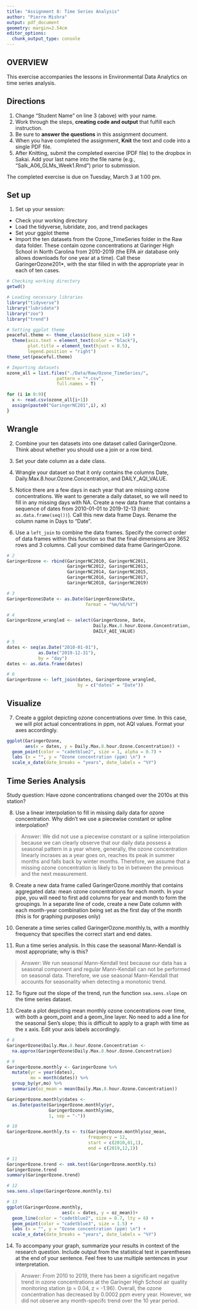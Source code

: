 ```yaml
---
title: "Assignment 8: Time Series Analysis"
author: "Pierre Mishra"
output: pdf_document
geometry: margin=2.54cm
editor_options: 
  chunk_output_type: console
---
```


## OVERVIEW

This exercise accompanies the lessons in Environmental Data Analytics on time series analysis. 

## Directions
1. Change "Student Name" on line 3 (above) with your name.
3. Work through the steps, **creating code and output** that fulfill each instruction.
4. Be sure to **answer the questions** in this assignment document.
6. When you have completed the assignment, **Knit** the text and code into a single PDF file.
8. After Knitting, submit the completed exercise (PDF file) to the dropbox in Sakai. Add your last name into the file name (e.g., "Salk_A06_GLMs_Week1.Rmd") prior to submission.

The completed exercise is due on Tuesday, March 3 at 1:00 pm.

## Set up 
1. Set up your session:

* Check your working directory
* Load the tidyverse, lubridate, zoo, and trend packages
* Set your ggplot theme
* Import the ten datasets from the Ozone_TimeSeries folder in the Raw data folder. These contain ozone concentrations at Garinger High School in North Carolina from 2010-2019 (the EPA air database only allows downloads for one year at a time). Call these GaringerOzone201*, with the star filled in with the appropriate year in each of ten cases.

```r
# Checking working directory
getwd()

# Loading necessary libraries
library("tidyverse")
library("lubridate")
library("zoo")
library("trend")

# Setting ggplot theme
peaceful.theme <- theme_classic(base_size = 14) +
  theme(axis.text = element_text(color = "black"),
        plot.title = element_text(hjust = 0.5),
        legend.position = "right")
theme_set(peaceful.theme)

# Importing datasets
ozone_all = list.files("./Data/Raw/Ozone_TimeSeries/", 
                   pattern = "*.csv",
                   full.names = T)

for (i in 0:9){
  x <- read.csv(ozone_all[i+1])
  assign(paste0("GaringerNC201",i), x)
}
```

## Wrangle

2. Combine your ten datasets into one dataset called GaringerOzone. Think about whether you should use a join or a row bind. 

3. Set your date column as a date class.

4. Wrangle your dataset so that it only contains the columns Date, Daily.Max.8.hour.Ozone.Concentration, and DAILY_AQI_VALUE. 

5. Notice there are a few days in each year that are missing ozone concentrations. We want to generate a daily dataset, so we will need to fill in any missing days with NA. Create a new data frame that contains a sequence of dates from 2010-01-01 to 2019-12-13 (hint: `as.data.frame(seq())`). Call this new data frame Days. Rename the column name in Days to "Date".

6. Use a `left_join` to combine the data frames. Specify the correct order of data frames within this function so that the final dimensions are 3652 rows and 3 columns. Call your combined data frame GaringerOzone. 

```r
# 2 
GaringerOzone <- rbind(GaringerNC2010, GaringerNC2011,
                       GaringerNC2012, GaringerNC2013,
                       GaringerNC2014, GaringerNC2015,
                       GaringerNC2016, GaringerNC2017,
                       GaringerNC2018, GaringerNC2019)

# 3
GaringerOzone$Date <- as.Date(GaringerOzone$Date, 
                              format = "%m/%d/%Y")

# 4
GaringerOzone_wrangled <- select(GaringerOzone, Date,
                                 Daily.Max.8.hour.Ozone.Concentration,
                                 DAILY_AQI_VALUE)

# 5
dates <- seq(as.Date("2010-01-01"), 
            as.Date("2019-12-31"),
            by = "day")
dates <- as.data.frame(dates)

# 6
GaringerOzone <- left_join(dates, GaringerOzone_wrangled,
                           by = c("dates" = "Date"))

```

## Visualize

7. Create a ggplot depicting ozone concentrations over time. In this case, we will plot actual concentrations in ppm, not AQI values. Format your axes accordingly.

```r
ggplot(GaringerOzone, 
       aes(x = dates, y = Daily.Max.8.hour.Ozone.Concentration)) +
  geom_point(color = "cadetblue2", size = 1, alpha = 0.7) +
  labs (x = "", y = "Ozone concentration (ppm) \n") +
  scale_x_date(date_breaks = "years", date_labels = "%Y")

```

## Time Series Analysis

Study question: Have ozone concentrations changed over the 2010s at this station? 

8. Use a linear interpolation to fill in missing daily data for ozone concentration. Why didn't we use a piecewise constant or spline interpolation?

> Answer: We did not use a piecewise constant or a spline interpolation because we can clearly observe that our daily data possess a seasonal pattern in a year where, generally, the ozone concentration linearly incrases as a year goes on, reaches its peak in summer months and falls back by winter months. Therefore, we assume that a missing ozone concentration is likely to be in between the previous and the next measurement.

9. Create a new data frame called GaringerOzone.monthly that contains aggregated data: mean ozone concentrations for each month. In your pipe, you will need to first add columns for year and month to form the groupings. In a separate line of code, create a new Date column with each month-year combination being set as the first day of the month (this is for graphing purposes only)

10. Generate a time series called GaringerOzone.monthly.ts, with a monthly frequency that specifies the correct start and end dates. 

11. Run a time series analysis. In this case the seasonal Mann-Kendall is most appropriate; why is this?

> Answer: We run seasonal Mann-Kendall test because our data has a seasonal component and regular Mann-Kendall can not be performed on seasonal data. Therefore, we use seasonal Mann-Kendall that accounts for seasonality when detecting a monotonic trend.

12. To figure out the slope of the trend, run the function `sea.sens.slope` on the time series dataset. 

13. Create a plot depicting mean monthly ozone concentrations over time, with both a geom_point and a geom_line layer. No need to add a line for the seasonal Sen's slope; this is difficult to apply to a graph with time as the x axis. Edit your axis labels accordingly.

```r
# 8
GaringerOzone$Daily.Max.8.hour.Ozone.Concentration <- 
  na.approx(GaringerOzone$Daily.Max.8.hour.Ozone.Concentration)

# 9
GaringerOzone.monthly <- GaringerOzone %>%
  mutate(yr = year(dates),
         mo = month(dates)) %>%
  group_by(yr,mo) %>%
  summarize(oz_mean = mean(Daily.Max.8.hour.Ozone.Concentration))

GaringerOzone.monthly$dates <- 
  as.Date(paste(GaringerOzone.monthly$yr, 
                GaringerOzone.monthly$mo,
                1, sep = "-"))

# 10
GaringerOzone.monthly.ts <- ts(GaringerOzone.monthly$oz_mean, 
                               frequency = 12,
                               start = c(2010,01,1),
                               end = c(2019,12,1))

# 11
GaringerOzone.trend <- smk.test(GaringerOzone.monthly.ts)
GaringerOzone.trend
summary(GaringerOzone.trend)

# 12
sea.sens.slope(GaringerOzone.monthly.ts)

# 13 
ggplot(GaringerOzone.monthly, 
                     aes(x = dates, y = oz_mean))+ 
  geom_line(color = "cadetblue2", size = 0.7, lty = 6) +
  geom_point(color = "cadetblue3", size = 1.5) + 
  labs (x = "", y = "Ozone concentration (ppm) \n") +
  scale_x_date(date_breaks = "years", date_labels = "%Y")
```

14. To accompany your graph, summarize your results in context of the research question. Include output from the statistical test in parentheses at the end of your sentence. Feel free to use multiple sentences in your interpretation.

> Answer: From 2010 to 2019, there has been a significant negative trend in ozone concentrations at the Garinger High School air quality monitoring station (p = 0.04, z = -1.96). Overall, the ozone concentration has decreased by 0.0002 ppm every year. However, we did not observe any month-specifc trend over the 10 year period. 
